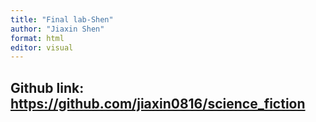 ```yaml
---
title: "Final lab-Shen"
author: "Jiaxin Shen"
format: html
editor: visual
---
```


## Github link: <https://github.com/jiaxin0816/science_fiction>
